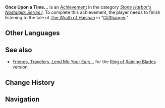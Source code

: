 {{Achievement Infobox
|title        = 
|id           = 84507
|order id     = 4032
|category     = Stone Harbor's Nostalgia: Series I
|description  = Finish listening to the tale of [[The Wrath of Haishan]] in "[[Cliffhanger]]."
|requirements = 
|primogems    = 5
|tracking     = 
}}
'''Once Upon a Time...''' is an [[Achievement]] in the category ''[[Stone Harbor's Nostalgia: Series I]]''. To complete this achievement, the player needs to finish listening to the tale of [[The Wrath of Haishan]] in "[[Cliffhanger]]."
<!--
==Trivia==

==Video Guides==
{{EVT
|video1   = 
|caption1 = 
}}
-->
==Other Languages==
{{Other Languages
|en      = Once Upon a Time...
|zhs     = 且听我一言。
|zhs_rm  = Qiě Tīng Wǒ Yī Yán.
|zht     = 且聽我一言。
|zht_rm  = Qiě Tīng Wǒ Yī Yán.
|zh_tl   = Please Lend Me Your Ear.
|ja      = 一言言わせて。
|ja_rm   = Hitokoto Iwasete.
|ja_tl   = 
|ko      = 내 말 한번 들어봐
|ko_rm   = Nae Mal Hanbeon Deureobwa
|ko_tl   = Listen to Me
|es      = Érase una vez...
|es_tl   = 
|fr      = Il était une fois...
|fr_tl   = Once Upon a Time...
|ru      = Давным-давно, в далёком-далёком царстве...
|ru_tl   = 
|th      = กาลครั้งหนึ่งนานมาแล้ว...
|th_rm   = 
|th_tl   = 
|vi      = Hãy nghe tôi nói.
|vi_tl   = 
|de      = Hör mir gut zu.
|de_tl   = Listen to Me Carefully.
|id      = Untuk Mendengar Ceritaku.
|id_tl   = To Hear My Story.
|pt      = Era uma vez...
|pt_tl   = 
}}

==See also==
* [[Friends, Travelers, Lend Me Your Ears...]] for the [[Ring of Raining Blades (I)|Ring of Raining Blades]] version

==Change History==
{{Change History|1.0}}
<!--
==References==
{{Reflist}}
-->
==Navigation==
{{Achievement Navbox|Stone Harbor's Nostalgia: Series I}}